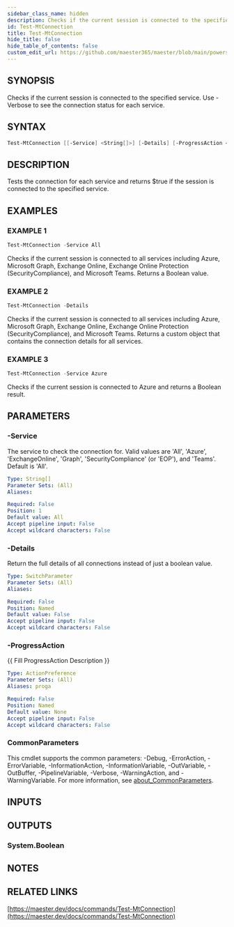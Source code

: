 ```yaml
---
sidebar_class_name: hidden
description: Checks if the current session is connected to the specified service.
id: Test-MtConnection
title: Test-MtConnection
hide_title: false
hide_table_of_contents: false
custom_edit_url: https://github.com/maester365/maester/blob/main/powershell/public/Test-MtConnection.ps1
---
```


## SYNOPSIS

Checks if the current session is connected to the specified service.
Use -Verbose to see the connection status for each service.

## SYNTAX

```powershell
Test-MtConnection [[-Service] <String[]>] [-Details] [-ProgressAction <ActionPreference>] [<CommonParameters>]
```

## DESCRIPTION

Tests the connection for each service and returns $true if the session is connected to the specified service.

## EXAMPLES

### EXAMPLE 1

```powershell
Test-MtConnection -Service All
```

Checks if the current session is connected to all services including Azure, Microsoft Graph, Exchange Online, Exchange Online Protection (SecurityCompliance), and Microsoft Teams.
Returns a Boolean value.

### EXAMPLE 2

```powershell
Test-MtConnection -Details
```

Checks if the current session is connected to all services including Azure, Microsoft Graph, Exchange Online, Exchange Online Protection (SecurityCompliance), and Microsoft Teams.
Returns a custom object that contains the connection details for all services.

### EXAMPLE 3

```powershell
Test-MtConnection -Service Azure
```

Checks if the current session is connected to Azure and returns a Boolean result.

## PARAMETERS

### -Service

The service to check the connection for.
Valid values are 'All', 'Azure', 'ExchangeOnline', 'Graph', 'SecurityCompliance' (or 'EOP'), and 'Teams'.
Default is 'All'.

```yaml
Type: String[]
Parameter Sets: (All)
Aliases:

Required: False
Position: 1
Default value: All
Accept pipeline input: False
Accept wildcard characters: False
```

### -Details

Return the full details of all connections instead of just a boolean value.

```yaml
Type: SwitchParameter
Parameter Sets: (All)
Aliases:

Required: False
Position: Named
Default value: False
Accept pipeline input: False
Accept wildcard characters: False
```

### -ProgressAction

\{\{ Fill ProgressAction Description \}\}

```yaml
Type: ActionPreference
Parameter Sets: (All)
Aliases: proga

Required: False
Position: Named
Default value: None
Accept pipeline input: False
Accept wildcard characters: False
```

### CommonParameters

This cmdlet supports the common parameters: -Debug, -ErrorAction, -ErrorVariable, -InformationAction, -InformationVariable, -OutVariable, -OutBuffer, -PipelineVariable, -Verbose, -WarningAction, and -WarningVariable. For more information, see [about_CommonParameters](http://go.microsoft.com/fwlink/?LinkID=113216).

## INPUTS

## OUTPUTS

### System.Boolean

## NOTES

## RELATED LINKS

[https://maester.dev/docs/commands/Test-MtConnection](https://maester.dev/docs/commands/Test-MtConnection)
